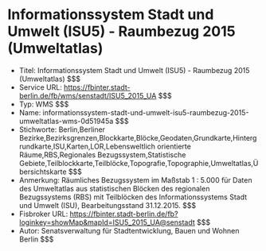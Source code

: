 # Informationssystem Stadt und Umwelt (ISU5) - Raumbezug 2015 (Umweltatlas)
- Titel: Informationssystem Stadt und Umwelt (ISU5) - Raumbezug 2015 (Umweltatlas) $$$
- Service URL: https://fbinter.stadt-berlin.de/fb/wms/senstadt/ISU5_2015_UA $$$
- Typ: WMS $$$
- Name: informationssystem-stadt-und-umwelt-isu5-raumbezug-2015-umweltatlas-wms-0d51945a $$$
- Stichworte: Berlin,Berliner  Bezirke,Bezirksgrenzen,Blockkarte,Blöcke,Geodaten,Grundkarte,Hintergrundkarte,ISU,Karten,LOR,Lebensweltlich orientierte Räume,RBS,Regionales Bezugssystem,Statistische Gebiete,Teilblockkarte,Teilblöcke,Topografie,Topographie,Umweltatlas,Übersichtskarte $$$
- Anmerkung: Räumliches Bezugssystem im Maßstab 1 : 5.000 für Daten des Umweltatlas aus statistischen Blöcken des regionalen Bezugssystems (RBS) mit Teilblöcken des Informationssystems Stadt und Umwelt (ISU), Bearbeitungsstand 31.12.2015. $$$
- Fisbroker URL: https://fbinter.stadt-berlin.de/fb?loginkey=showMap&mapId=ISU5_2015_UA@senstadt $$$
- Autor: Senatsverwaltung für Stadtentwicklung, Bauen und Wohnen Berlin $$$
